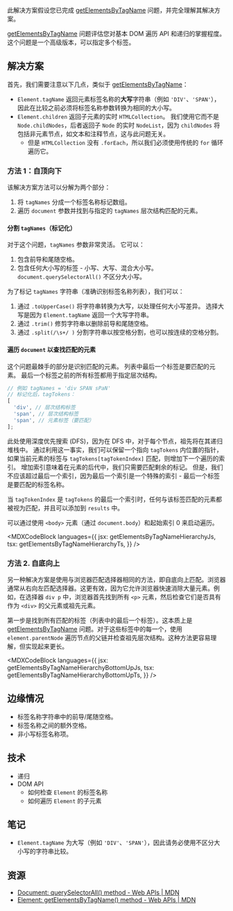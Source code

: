 

此解决方案假设您已完成 [getElementsByTagName](/questions/javascript/get-elements-by-tag-name) 问题，并完全理解其解决方案。

[getElementsByTagName](/questions/javascript/get-elements-by-tag-name) 问题评估您对基本 DOM 遍历 API 和递归的掌握程度。 这个问题是一个高级版本，可以指定多个标签。

## 解决方案

首先，我们需要注意以下几点，类似于 [getElementsByTagName](/questions/javascript/get-elements-by-tag-name)：

* `Element.tagName` 返回元素标签名称的**大写**字符串（例如 `'DIV'`、`'SPAN'`），因此在比较之前必须将标签名称参数转换为相同的大小写。
* `Element.children` 返回子元素的实时 `HTMLCollection`。 我们使用它而不是 `Node.childNodes`，后者返回子 `Node` 的实时 `NodeList`，因为 `childNodes` 将包括非元素节点，如文本和注释节点，这与此问题无关。
  * 但是 `HTMLCollection` 没有 `.forEach`，所以我们必须使用传统的 `for` 循环遍历它。

### 方法 1：自顶向下

该解决方案方法可以分解为两个部分：

1. 将 `tagNames` 分成一个标签名称标记数组。
2. 遍历 `document` 参数并找到与指定的 `tagNames` 层次结构匹配的元素。

#### 分割 `tagNames`（标记化）

对于这个问题，`tagNames` 参数非常灵活。 它可以：

1. 包含前导和尾随空格。
2. 包含任何大小写的标签 - 小写、大写、混合大小写。 `document.querySelectorAll()` 不区分大小写。

为了标记 `tagNames` 字符串（准确识别标签名称列表），我们可以：

1. 通过 `.toUpperCase()` 将字符串转换为大写，以处理任何大小写差异。 选择大写是因为 `Element.tagName` 返回一个大写字符串。
2. 通过 `.trim()` 修剪字符串以删除前导和尾随空格。
3. 通过 `.split(/\s+/ )` 分割字符串以按空格分割，也可以按连续的空格分割。

#### 遍历 `document` 以查找匹配的元素

这个问题最棘手的部分是识别匹配的元素。 列表中最后一个标签是要匹配的元素。 最后一个标签之前的所有标签都用于指定层次结构。

```js
// 例如 tagNames = 'div SPAN sPaN'
// 标记化后，tagTokens：
[
  'div', // 层次结构标签
  'span', // 层次结构标签
  'span', // 元素标签（要匹配）
];
```

此处使用深度优先搜索 (DFS)，因为在 DFS 中，对于每个节点，祖先将在其递归堆栈中。 通过利用这一事实，我们可以保留一个指向 `tagTokens` 内位置的指针，如果当前元素的标签与 `tagTokens[tagTokenIndex]` 匹配，则增加下一个遍历的索引。 增加索引意味着在元素的后代中，我们只需要匹配剩余的标记。 但是，我们不应该超过最后一个索引，因为最后一个索引是一个特殊的索引 - 最后一个标签是要匹配的标签名称。

当 `tagTokenIndex` 是 `tagTokens` 的最后一个索引时，任何与该标签匹配的元素都被视为匹配，并且可以添加到 `results` 中。

可以通过使用 `<body>` 元素（通过 `document.body`）和起始索引 0 来启动遍历。

<MDXCodeBlock
  languages={{
  jsx: getElementsByTagNameHierarchyJs,
  tsx: getElementsByTagNameHierarchyTs,
}}
/>

### 方法 2. 自底向上

另一种解决方案是使用与浏览器匹配选择器相同的方法，即自底向上匹配。浏览器通常从右向左匹配选择器。这更有效，因为它允许浏览器快速消除大量元素。例如，在选择器 `div p` 中，浏览器首先找到所有 `<p>` 元素，然后检查它们是否具有作为 `<div>` 的父元素或祖先元素。

第一步是找到所有匹配的标签（列表中的最后一个标签）。这本质上是 [getElementsByTagName](/questions/javascript/get-elements-by-tag-name) 问题。对于这些标签中的每一个，使用 `element.parentNode` 遍历节点的父链并检查祖先层次结构。这种方法更容易理解，但实现起来更长。

<MDXCodeBlock
  languages={{
  jsx: getElementsByTagNameHierarchyBottomUpJs,
  tsx: getElementsByTagNameHierarchyBottomUpTs,
}}
/>

## 边缘情况

* 标签名称字符串中的前导/尾随空格。
* 标签名称之间的额外空格。
* 非小写标签名称项。

## 技术

* 递归
* DOM API
  * 如何检查 `Element` 的标签名称
  * 如何遍历 `Element` 的子元素

## 笔记

* `Element.tagName` 为大写（例如 `'DIV'`、`'SPAN'`），因此请务必使用不区分大小写的字符串比较。

## 资源

* [Document: querySelectorAll() method - Web APIs | MDN](https://developer.mozilla.org/en-US/docs/Web/API/Document/querySelectorAll)
* [Element: getElementsByTagName() method - Web APIs | MDN](https://developer.mozilla.org/en-US/docs/Web/API/Element/getElementsByTagName)
